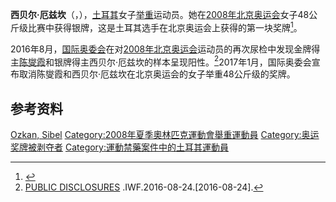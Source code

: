 {{MedalTableTop |<!-- 檔案不存在 100px -->}}
{{MedalSport|女子[[舉重|舉重]]}}
{{MedalCompetition|[[奧林匹克運動會|奧林匹克運動會]]}}
{{Medal|DQ | [[2008年夏季奧林匹克運動會|2008年北京]] | [[2008年夏季奧林匹克運動會舉重比賽|48公斤]]}}
{{MedalBottom}}
'''西贝尔·厄兹坎'''（{{lang-tr|Sibel Özkan}}，{{bd|1988年|3月3日||}}），[[土耳其|土耳其]]女子[[举重|举重]]运动员。她在[[2008年夏季奥林匹克运动会|2008年北京奥运会]]女子48公斤级比赛中获得银牌，这是土耳其选手在北京奥运会上获得的第一块奖牌<ref>{{Cite web |url=http://2008.163.com/special/00742RE6/JZN48.html |title=陈燮霞获女子举重48公斤级金牌土耳其选手银牌 |access-date=2008-08-09 |archive-date=2019-08-22 |archive-url=https://web.archive.org/web/20190822201419/http://2008.163.com/special/00742RE6/JZN48.html |dead-url=no }}</ref>。

2016年8月，[[国际奥委会|国际奥委会]]在对[[2008年北京奥运会|2008年北京奥运会]]运动员的再次尿检中发现金牌得主[[陈燮霞|陈燮霞]]和银牌得主西贝尔·厄兹坎的样本呈现阳性。<ref>[http://www.iwf.net/2016/08/24/public-disclosures-5/ PUBLIC DISCLOSURES] {{Wayback|url=http://www.iwf.net/2016/08/24/public-disclosures-5/ |date=20160831160232 }}.IWF.2016-08-24.[2016-08-24].</ref>2017年1月，国际奥委会宣布取消陈燮霞和西贝尔·厄兹坎在北京奥运会的女子举重48公斤级的奖牌。

== 参考资料 ==
{{reflist}}

{{DEFAULTSORT:Ozkan, Sibel}}

[[Category:土耳其举重运动员|Ozkan, Sibel]]
[[Category:2008年夏季奧林匹克運動會舉重運動員|Category:2008年夏季奧林匹克運動會舉重運動員]]
[[Category:奥运奖牌被剥夺者|Category:奥运奖牌被剥夺者]]
[[Category:運動禁藥案件中的土耳其運動員|Category:運動禁藥案件中的土耳其運動員]]